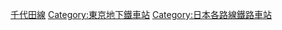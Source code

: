[[Category:千代田線|]]
[[Category:東京地下鐵車站|Category:東京地下鐵車站]]
[[Category:日本各路線鐵路車站|Category:日本各路線鐵路車站]]
{{DEFAULTSORT:Chiyoda}}